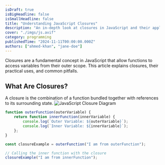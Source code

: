 ```yaml
---
isDraft: true
isBigHeadline: false
isSmallHeadline: false
title: "Understanding JavaScript Closures"
description: "An in-depth look at closures in JavaScript and their applications."
cover: "./imgs/js.avif"
category: programming
publishedTime: "2024-11-11T00:00:00.000Z"
authors: ["ahmed-khan", "jane-doe"]
---
```


Closures are a fundamental concept in JavaScript that allow functions to access variables from their outer scope. This article explains closures, their practical uses, and common pitfalls.

## What Are Closures?

A closure is the combination of a function bundled together with references to its surrounding state.
<picture>
  <source media="(min-width: 1024px)" srcset="./imgs/js.avif" />
  <source media="(min-width: 768px)" srcset="./imgs/js.avif" />
  <img src="./imgs/js.avif" alt="JavaScript Closure Diagram" />
</picture>

```js
function outerFunction(outerVariable) {
    return function innerFunction(innerVariable) {
        console.log(`Outer Variable: ${outerVariable}`);
        console.log(`Inner Variable: ${innerVariable}`);
    };
}

const closureExample = outerFunction("I am from outerFunction");

// Calling the inner function with the closure
closureExample("I am from innerFunction");

```